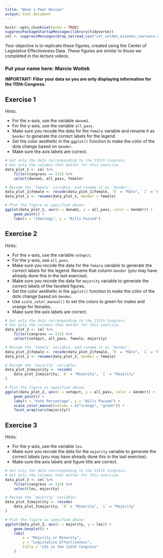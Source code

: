 ```yaml
---
title: "Week 1 Peer Review"
output: html_document
---
```


```r
knitr::opts_chunk$set(echo = TRUE)
suppressPackageStartupMessages(library(tidyverse))
cel <- suppressMessages(drop_na(read_csv("cel_volden_wiseman_coursera.csv")))
```

Your objective is to replicate these figures, created using the Center of
Legislative Effectiveness Data. These figures are similar to those we
completed in the lecture videos.

### Put your name here: Marcio Woitek

**IMPORTANT: Filter your data so you are only displaying information for the
115th Congress.**

## Exercise 1

Hints:

* For the x-axis, use the variable `dwnom1`.
* For the y-axis, use the variable `all_pass`.
* Make sure you recode the data for the `female` variable and rename it as
`Gender` to generate the correct labels for the legend.
* Set the color aesthetic in the `ggplot()` function to make the color of the
dots change based on `Gender`.
* Make sure the axis labels are correct.

```r
# Get only the data corresponding to the 115th Congress.
# Get only the columns that matter for this exercise.
data_plot_1 <- cel %>%
    filter(congress == 115) %>%
    select(dwnom1, all_pass, female)

# Recode the `female` variable, and rename it as `Gender`:
data_plot_1$female <- recode(data_plot_1$female, `0` = "Male", `1` = "Female")
data_plot_1 <- rename(data_plot_1, Gender = female)

# Plot the figure as specified above:
ggplot(data_plot_1, aes(x = dwnom1, y = all_pass, color = Gender)) +
    geom_point() +
    labs(x = "Ideology", y = "Bills Passed")
```

## Exercise 2

Hints:

* For the x-axis, use the variable `votepct`.
* For the y-axis, use `all_pass`.
* Make sure you recode the data for the `female` variable to generate the
correct labels for the legend. Rename that column `Gender` (you may have
already done this in the last exercise).
* Make sure you recode the data for `majority` variable to generate the
correct labels of the faceted figures.
* Set the color aesthetic in the `ggplot()` function to make the color of the
dots change based on `Gender`.
* Use `scale_color_manual()` to set the colors to green for males and orange
for females.
* Make sure the axis labels are correct.

```r
# Get only the data corresponding to the 115th Congress.
# Get only the columns that matter for this exercise.
data_plot_2 <- cel %>%
    filter(congress == 115) %>%
    select(votepct, all_pass, female, majority)

# Recode the `female` variable, and rename it as `Gender`:
data_plot_2$female <- recode(data_plot_2$female, `0` = "Male", `1` = "Female")
data_plot_2 <- rename(data_plot_2, Gender = female)

# Recode the `majority` variable:
data_plot_2$majority <- recode(
    data_plot_2$majority, `0` = "Minority", `1` = "Majority"
)

# Plot the figure as specified above:
ggplot(data_plot_2, aes(x = votepct, y = all_pass, color = Gender)) +
    geom_point() +
    labs(x = "Vote Percentage", y = "Bills Passed") +
    scale_color_manual(values = c("orange", "green")) +
    facet_wrap(vars(majority))
```

## Exercise 3

Hints:

* For the y-axis, use the variable `les`.
* Make sure you recode the data for the `majority` variable to generate the
correct labels (you may have already done this in the last exercise).
* Make sure the axis labels and figure title are correct.

```r
# Get only the data corresponding to the 115th Congress.
# Get only the columns that matter for this exercise.
data_plot_3 <- cel %>%
    filter(congress == 115) %>%
    select(les, majority)

# Recode the `majority` variable:
data_plot_3$majority <- recode(
    data_plot_3$majority, `0` = "Minority", `1` = "Majority"
)

# Plot the figure as specified above:
ggplot(data_plot_3, aes(x = majority, y = les)) +
    geom_boxplot() +
    labs(
        x = "Majority or Minority",
        y = "Legislative Effectiveness",
        title = "LES in the 115th Congress"
    )
```
